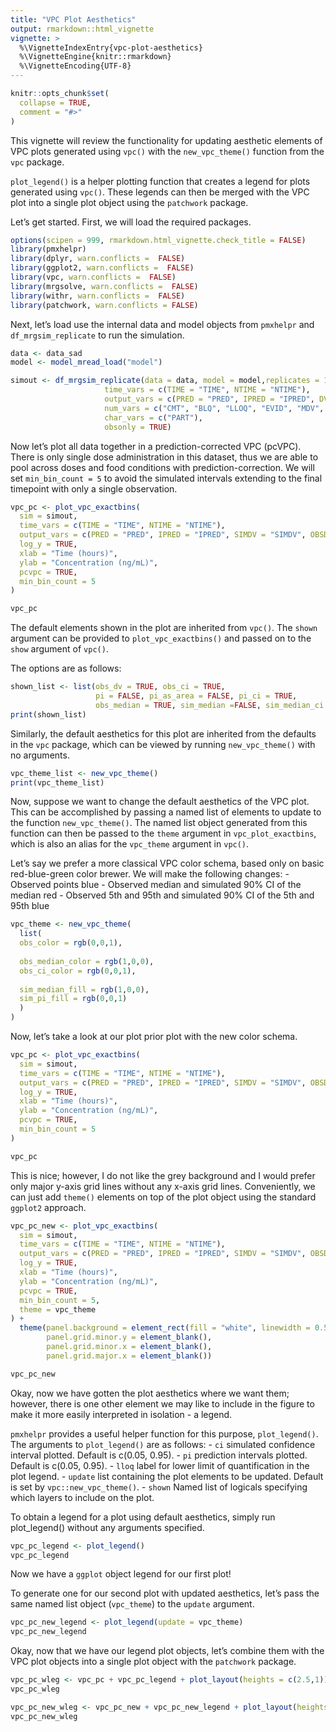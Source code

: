 ```yaml
---
title: "VPC Plot Aesthetics"
output: rmarkdown::html_vignette
vignette: >
  %\VignetteIndexEntry{vpc-plot-aesthetics}
  %\VignetteEngine{knitr::rmarkdown}
  %\VignetteEncoding{UTF-8}
---
```


```r
knitr::opts_chunk$set(
  collapse = TRUE,
  comment = "#>"
)
```

This vignette will review the functionality for updating aesthetic elements of VPC plots generated using `vpc()` with the `new_vpc_theme()` function  from the `vpc` package. 

`plot_legend()` is a helper plotting function that creates a legend for plots generated using `vpc()`. These legends can then be merged with the VPC plot into a single plot object using the `patchwork` package.

Let's get started. First, we will load the required packages.

```r
options(scipen = 999, rmarkdown.html_vignette.check_title = FALSE)
library(pmxhelpr)
library(dplyr, warn.conflicts =  FALSE)
library(ggplot2, warn.conflicts =  FALSE)
library(vpc, warn.conflicts =  FALSE)
library(mrgsolve, warn.conflicts =  FALSE)
library(withr, warn.conflicts =  FALSE)
library(patchwork, warn.conflicts = FALSE)
```

Next, let's load use the internal data and model objects from `pmxhelpr` and `df_mrgsim_replicate` to run the simulation.

```r
data <- data_sad
model <- model_mread_load("model")

simout <- df_mrgsim_replicate(data = data, model = model,replicates = 100, 
                     time_vars = c(TIME = "TIME", NTIME = "NTIME"),
                     output_vars = c(PRED = "PRED", IPRED = "IPRED", DV = "ODV"),
                     num_vars = c("CMT", "BLQ", "LLOQ", "EVID", "MDV", "DOSE", "FOOD"),
                     char_vars = c("PART"),
                     obsonly = TRUE)
```

Now let's plot all data together in a prediction-corrected VPC (pcVPC). There is only single dose administration in this dataset, thus we are able to pool across doses and food conditions with prediction-correction. We will set `min_bin_count = 5` to avoid the simulated intervals extending to the final timepoint with only a single observation.

```r
vpc_pc <- plot_vpc_exactbins(
  sim = simout, 
  time_vars = c(TIME = "TIME", NTIME = "NTIME"),
  output_vars = c(PRED = "PRED", IPRED = "IPRED", SIMDV = "SIMDV", OBSDV = "OBSDV"),
  log_y = TRUE,
  xlab = "Time (hours)",
  ylab = "Concentration (ng/mL)",
  pcvpc = TRUE,
  min_bin_count = 5
)

vpc_pc
```

The default elements shown in the plot are inherited from `vpc()`. The `shown` argument can be provided to `plot_vpc_exactbins()` and passed on to the `show` argument of `vpc()`. 

The options are as follows:

```r
shown_list <- list(obs_dv = TRUE, obs_ci = TRUE,
                   pi = FALSE, pi_as_area = FALSE, pi_ci = TRUE,
                   obs_median = TRUE, sim_median =FALSE, sim_median_ci = TRUE)
print(shown_list)
```

Similarly, the default aesthetics for this plot are inherited from the defaults in the `vpc` package, which can be viewed by running `new_vpc_theme()` with no arguments.

```r
vpc_theme_list <- new_vpc_theme()
print(vpc_theme_list)
```

Now, suppose we want to change the default aesthetics of the VPC plot. This can be accomplished by passing a named list of elements to update to the function `new_vpc_theme()`. The named list object generated from this function can then be passed to the `theme` argument in `vpc_plot_exactbins`, which is also an alias for the `vpc_theme` argument in `vpc()`.

Let's say we prefer a more classical VPC color schema, based only on basic red-blue-green color brewer. We will make the following changes:
  - Observed points blue
  - Observed median and simulated 90% CI of the median red 
  - Observed 5th and 95th and simulated 90% CI of the 5th and 95th blue

```r
vpc_theme <- new_vpc_theme(
  list(
  obs_color = rgb(0,0,1),
  
  obs_median_color = rgb(1,0,0),
  obs_ci_color = rgb(0,0,1),
  
  sim_median_fill = rgb(1,0,0),
  sim_pi_fill = rgb(0,0,1)
  )
)
```

Now, let's take a look at our plot prior plot with the new color schema.

```r
vpc_pc <- plot_vpc_exactbins(
  sim = simout, 
  time_vars = c(TIME = "TIME", NTIME = "NTIME"),
  output_vars = c(PRED = "PRED", IPRED = "IPRED", SIMDV = "SIMDV", OBSDV = "OBSDV"),
  log_y = TRUE,
  xlab = "Time (hours)",
  ylab = "Concentration (ng/mL)",
  pcvpc = TRUE,
  min_bin_count = 5
) 

vpc_pc
```

This is nice; however, I do not like the grey background and I would prefer only major y-axis grid lines without any x-axis grid lines. Conveniently, we can just add `theme()` elements on top of the plot object using the standard `ggplot2` approach.

```r
vpc_pc_new <- plot_vpc_exactbins(
  sim = simout, 
  time_vars = c(TIME = "TIME", NTIME = "NTIME"),
  output_vars = c(PRED = "PRED", IPRED = "IPRED", SIMDV = "SIMDV", OBSDV = "OBSDV"),
  log_y = TRUE,
  xlab = "Time (hours)",
  ylab = "Concentration (ng/mL)",
  pcvpc = TRUE,
  min_bin_count = 5,
  theme = vpc_theme
) +
  theme(panel.background = element_rect(fill = "white", linewidth = 0.5, color = "black"),
        panel.grid.minor.y = element_blank(), 
        panel.grid.minor.x = element_blank(), 
        panel.grid.major.x = element_blank())

vpc_pc_new
```

Okay, now we have gotten the plot aesthetics where we want them; however, there is one other element we may like to include in the figure to make it more easily interpreted in isolation - a legend. 

`pmxhelpr` provides a useful helper function for this purpose, `plot_legend()`. The arguments to `plot_legend()` are as follows:
    - `ci` simulated confidence interval plotted. Default is c(0.05, 0.95).
    - `pi` prediction intervals plotted.  Default is c(0.05, 0.95).
    - `lloq` label for lower limit of quantification in the plot legend.
    - `update` list containing the plot elements to be updated. Default is set by `vpc::new_vpc_theme()`.
    - `shown` Named list of logicals specifying which layers to include on the plot. 
    
To obtain a legend for a plot using default aesthetics, simply run plot_legend() without any arguments specified.

```r
vpc_pc_legend <- plot_legend()
vpc_pc_legend
```

Now we have a `ggplot` object legend for our first plot!

To generate one for our second plot with updated aesthetics, let's pass the same named list object (`vpc_theme`) to the `update` argument.

```r
vpc_pc_new_legend <- plot_legend(update = vpc_theme)
vpc_pc_new_legend
```

Okay, now that we have our legend plot objects, let's combine them with the VPC plot objects into a single plot object with the `patchwork` package.

```r
vpc_pc_wleg <- vpc_pc + vpc_pc_legend + plot_layout(heights = c(2.5,1))
vpc_pc_wleg
```

```r
vpc_pc_new_wleg <- vpc_pc_new + vpc_pc_new_legend + plot_layout(heights = c(2.5,1))
vpc_pc_new_wleg
```

